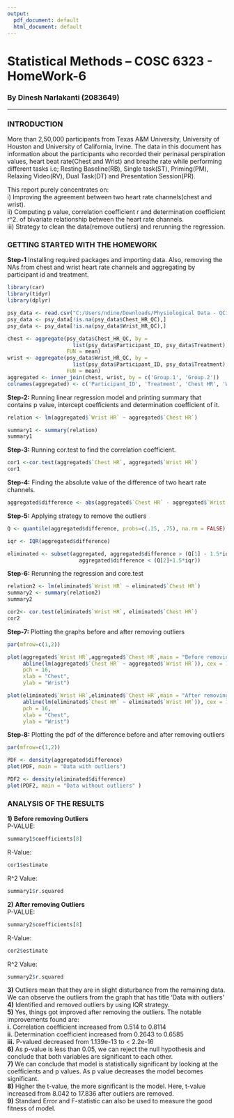 ```yaml
---
output:
  pdf_document: default
  html_document: default
---
```

# Statistical Methods – COSC	6323 - HomeWork-6  
### By Dinesh Narlakanti (2083649)  
  
________________________________________________________________________________  
  
### INTRODUCTION  
  
More than 2,50,000 participants from Texas A&M University, University of Houston and University of California, Irvine. The data in this document has information about the participants who recorded their perinasal perspiration values, heart beat rate(Chest and Wrist) and breathe rate while performing different tasks i.e; Resting Baseline(RB), Single task(ST), Priming(PM), Relaxing Video(RV), Dual Task(DT) and Presentation Session(PR).  
  
This report purely concentrates on:    
i) Improving the agreement between two heart rate channels(chest and wrist).       
ii) Computing p value, correlation coefficient r and determination coefficient r^2. of bivariate relationship between the heart rate channels.    
iii) Strategy to clean the data(remove outliers) and rerunning the regression.  

### GETTING STARTED WITH THE HOMEWORK  
  
**Step-1** Installing required packages and importing data. Also, removing the NAs from chest and wrist heart rate channels and aggregating by participant id and treatment.
```r

library(car)
library(tidyr)
library(dplyr)
```
```r
psy_data <- read.csv("C:/Users/ndine/Downloads/Physiological Data - QC1.csv")
psy_data <- psy_data[!is.na(psy_data$Chest_HR_QC),]
psy_data <- psy_data[!is.na(psy_data$Wrist_HR_QC),]

chest <- aggregate(psy_data$Chest_HR_QC, by = 
                     list(psy_data$Participant_ID, psy_data$Treatment), 
                   FUN = mean)
wrist <- aggregate(psy_data$Wrist_HR_QC, by = 
                     list(psy_data$Participant_ID, psy_data$Treatment),
                   FUN = mean)
aggregated <- inner_join(chest, wrist, by = c('Group.1', 'Group.2'))
colnames(aggregated) <- c('Participant_ID', 'Treatment', 'Chest HR', 'Wrist HR')

```
**Step-2:** Running linear regression model and printing summary that contains p value, intercept coefficients and determination coefficient of it.  
```r
relation <- lm(aggregated$`Wrist HR` ~ aggregated$`Chest HR`)

summary1 <- summary(relation)
summary1
```
**Step-3:** Running cor.test to find the correlation coefficient.
```r
cor1 <-cor.test(aggregated$`Chest HR`, aggregated$`Wrist HR`)
cor1
```
**Step-4:** Finding the absolute value of the difference of two heart rate channels. 
```r
aggregated$difference <- abs(aggregated$`Chest HR` - aggregated$`Wrist HR`)
```
**Step-5:** Applying strategy to remove the outliers
```r
Q <- quantile(aggregated$difference, probs=c(.25, .75), na.rm = FALSE)

iqr <- IQR(aggregated$difference)

eliminated <- subset(aggregated, aggregated$difference > (Q[1] - 1.5*iqr) &
                       aggregated$difference < (Q[2]+1.5*iqr))

```
**Step-6:** Rerunning the regression and core.test
```r
relation2 <- lm(eliminated$`Wrist HR` ~ eliminated$`Chest HR`)
summary2 <- summary(relation2)
summary2

cor2<- cor.test(eliminated$`Wrist HR`, eliminated$`Chest HR`)
cor2
```
**Step-7:** Plotting the graphs before and after removing outliers
```r
par(mfrow=c(1,2))

plot(aggregated$`Wrist HR`,aggregated$`Chest HR`,main = "Before removing outliers",
     abline(lm(aggregated$`Chest HR` ~ aggregated$`Wrist HR`)), cex = 1.3,
     pch = 16,
     xlab = "Chest",
     ylab = "Wrist")

plot(eliminated$`Wrist HR`,eliminated$`Chest HR`,main = "After removing outliers",
     abline(lm(eliminated$`Chest HR` ~ eliminated$`Wrist HR`)), cex = 1.3,
     pch = 16,
     xlab = "Chest",
     ylab = "Wrist")


```
**Step-8:** Plotting the pdf of the difference before and after removing outliers
```r
par(mfrow=c(1,2))

PDF <- density(aggregated$difference)
plot(PDF, main = "Data with outliers")

PDF2 <- density(eliminated$difference)
plot(PDF2, main = "Data without outliers" )

```
### ANALYSIS OF THE RESULTS  
**1)** **Before removing Outliers**   
P-VALUE: 
```r
summary1$coefficients[8]
```
R-Value: 
```r
cor1$estimate
```
R^2 Value:
```r
summary1$r.squared
```
**2)** **After removing Outliers**  
P-VALUE: 
```r
summary2$coefficients[8]
```
R-Value: 
```r
cor2$estimate
```
R^2 Value:
```r
summary2$r.squared
```
**3)** Outliers mean that they are in slight disturbance from the remaining data. We can observe the outliers from the graph that has title 'Data with outliers'  
**4)** Identified and removed outliers by using IQR strategy.  
**5)** Yes, things got improved after removing the outliers. The notable improvements found are:  
**i.** Correlation coefficient increased from 0.514 to 0.8114  
**ii.** Determination coefficient increased from 0.2643 to 0.6585  
**iii.** P-valued decreased from 1.139e-13 to < 2.2e-16  
**6)** As p-value is less than 0.05, we can reject the null hypothesis and conclude that both variables are significant to each other.  
**7)**  We can conclude that model is statistically significant by looking at the coefficients and p values. As p value decreases the model becomes significant.  
**8)** Higher the t-value, the more significant is the model. Here, t-value increased from 8.042 to 17.836 after outliers are removed.  
**9)** Standard Error and F-statistic can also be used to measure the good fitness of model.





